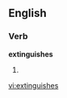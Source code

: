 ==English==
===Verb===
'''extinguishes'''
# {{third-person singular of|[[extinguish]]}}

[[vi:extinguishes]]